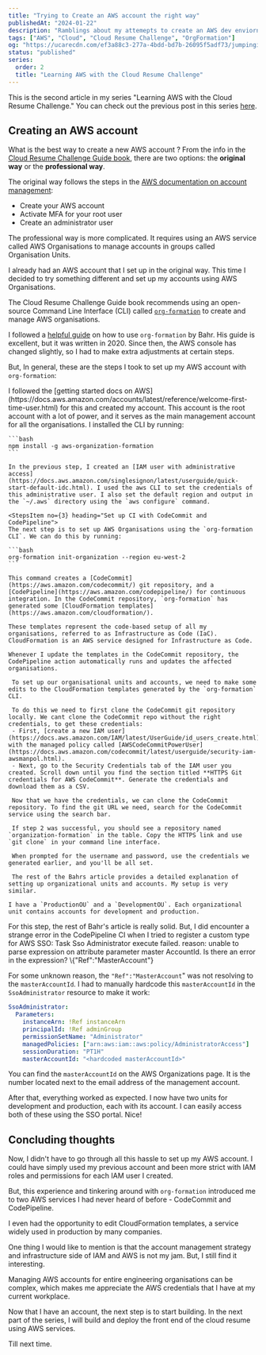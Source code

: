 ```yaml
---
title: "Trying to Create an AWS account the right way"
publishedAt: "2024-01-22"
description: "Ramblings about my attemepts to create an AWS dev enviornment using AWS organisations and org formation"
tags: ["AWS", "Cloud", "Cloud Resume Challenge", "OrgFormation"]
og: "https://ucarecdn.com/ef3a88c3-277a-4bdd-bd7b-26095f5adf73/jumpingintothescaryworldofaws.png"
status: "published"
series:
  order: 2
  title: "Learning AWS with the Cloud Resume Challenge"
---
```


This is the second article in my series "Learning AWS with the Cloud Resume Challenge." You can check out the previous post in this series [here](https://www.kxlaa.com/articles/jumping-into-the-world-of-aws).

## Creating an AWS account

What is the best way to create a new AWS account ? From the info in the [Cloud Resume Challenge Guide book](https://cloudresumechallenge.dev/book/), there are two options: the **original way** or the **professional way**.

The original way follows the steps in the [AWS documentation on account management](https://docs.aws.amazon.com/accounts/latest/reference/welcome-first-time-user.html):

- Create your AWS account
- Activate MFA for your root user
- Create an administrator user

The professional way is more complicated. It requires using an AWS service called AWS Organisations to manage accounts in groups called Organisation Units.

I already had an AWS account that I set up in the original way. This time I decided to try something different and set up my accounts using AWS Organisations.

The Cloud Resume Challenge Guide book recommends using an open-source Command Line Interface (CLI) called [`org-formation`](https://github.com/org-formation/org-formation-cli) to create and manage AWS organisations.

I followed a [helpful guide](https://bahr.dev/2022/02/07/org-formation/) on how to use `org-formation` by Bahr. His guide is excellent, but it was written in 2020. Since then, the AWS console has changed slightly, so I had to make extra adjustments at certain steps.

But, In general, these are the steps I took to set up my AWS account with `org-formation`:

<Steps stepCount={5}>
  <StepsItem no={1} heading="Create an AWS management account">
    I followed the [getting started docs on AWS](https://docs.aws.amazon.com/accounts/latest/reference/welcome-first-time-user.html) for this and created my account. This account is the root account with a lot of power, and it serves as the main management account for all the organisations.
  </StepsItem>

  <StepsItem no={2} heading="Install the OrgFormation CLI">
    I installed the CLI by running:

    ```bash
    npm install -g aws-organization-formation
    ```

    In the previous step, I created an [IAM user with administrative access](https://docs.aws.amazon.com/singlesignon/latest/userguide/quick-start-default-idc.html). I used the aws CLI to set the credentials of this administrative user. I also set the default region and output in the `~/.aws` directory using the `aws configure` command.

  </StepsItem>

    <StepsItem no={3} heading="Set up CI with CodeCommit and CodePipeline">
    The next step is to set up AWS Organisations using the `org-formation CLI`. We can do this by running:

    ```bash
    org-formation init-organization --region eu-west-2
    ```

    This command creates a [CodeCommit](https://aws.amazon.com/codecommit/) git repository, and a [CodePipeline](https://aws.amazon.com/codepipeline/) for continuous integration. In the CodeCommit repository, `org-formation` has generated some [CloudFormation templates](https://aws.amazon.com/cloudformation/).

    These templates represent the code-based setup of all my organisations, referred to as Infrastructure as Code (IaC). CloudFormation is an AWS service designed for Infrastructure as Code.

    Whenever I update the templates in the CodeCommit repository, the CodePipeline action automatically runs and updates the affected organisations.

  </StepsItem>

  <StepsItem no={4} heading="Add Your Accounts and  Organisational Units">

     To set up our organisational units and accounts, we need to make some edits to the CloudFormation templates generated by the `org-formation` CLI.

     To do this we need to first clone the CodeCommit git repository locally. We cant clone the CodeCommit repo without the right credentials, to get these credentials:
     - First, [create a new IAM user](https://docs.aws.amazon.com/IAM/latest/UserGuide/id_users_create.html) with the managed policy called [AWSCodeCommitPowerUser](https://docs.aws.amazon.com/codecommit/latest/userguide/security-iam-awsmanpol.html).
     - Next, go to the Security Credentials tab of the IAM user you created. Scroll down until you find the section titled **HTTPS Git credentials for AWS CodeCommit**. Generate the credentials and download them as a CSV.

     Now that we have the credentials, we can clone the CodeCommit repository. To find the git URL we need, search for the CodeCommit service using the search bar.

     If step 2 was successful, you should see a repository named `organization-formation` in the table. Copy the HTTPS link and use `git clone` in your command line interface.

     When prompted for the username and password, use the credentials we generated earlier, and you'll be all set.

     The rest of the Bahrs article provides a detailed explanation of setting up organizational units and accounts. My setup is very similar.

    I have a `ProductionOU` and a `DevelopmentOU`. Each organizational unit contains accounts for development and production.

</StepsItem>

  <StepsItem no={5} heading="Create an AWS management account">
  For this step, the rest of Bahr's article is really solid. But, I did encounter a strange error in the CodePipeline CI when I tried to register a custom type for AWS SSO:

  <Callout intent="danger" className='font-mono'>
  Task Sso Administrator execute failed. reason: unable to parse expression on attribute parameter master AccountId. Is there an error in the expression? \{"Ref":"MasterAccount"}
  </Callout>

For some unknown reason, the `"Ref":"MasterAccount`" was not resolving to the `masterAccountId`. I had to manually hardcode this `masterAccountId` in the `SsoAdministrator` resource to make it work:

```yaml
SsoAdministrator:
  Parameters:
    instanceArn: !Ref instanceArn
    principalId: !Ref adminGroup
    permissionSetName: "Administrator"
    managedPolicies: ["arn:aws:iam::aws:policy/AdministratorAccess"]
    sessionDuration: "PT1H"
    masterAccountId: "<hardcoded masterAccountId>"
```

You can find the `masterAccountId` on the AWS Organizations page. It is the number located next to the email address of the management account.

After that, everything worked as expected. I now have two units for development and production, each with its account. I can easily access both of these using the SSO portal. Nice!

  </StepsItem>
</Steps>

## Concluding thoughts

Now, I didn't have to go through all this hassle to set up my AWS account. I could have simply used my previous account and been more strict with IAM roles and permissions for each IAM user I created.

But, this experience and tinkering around with `org-formation` introduced me to two AWS services I had never heard of before - CodeCommit and CodePipeline.

I even had the opportunity to edit CloudFormation templates, a service widely used in production by many companies.

One thing I would like to mention is that the account management strategy and infrastructure side of IAM and AWS is not my jam. But, I still find it interesting.

Managing AWS accounts for entire engineering organisations can be complex, which makes me appreciate the AWS credentials that I have at my current workplace.

Now that I have an account, the next step is to start building. In the next part of the series, I will build and deploy the front end of the cloud resume using AWS services.

Till next time.
